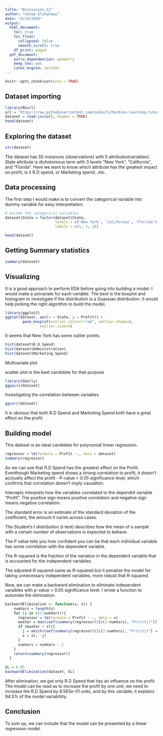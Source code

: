 ```yaml
---
title: "Discussion_12"
author: "Salma Elshahawy"
date: "4/23/2020"
output: 
  html_document:
    toc: true
    toc_float:
      collapsed: false
      smooth_scroll: true
    df_print: paged
  pdf_document:
    extra_dependencies: geometry
    keep_tex: yes
    latex_engine: xelatex
---
```


```r
knitr::opts_chunk$set(echo = TRUE)
```

## Dataset importing

```r
library(RCurl)
url = 'https://raw.githubusercontent.com/salma71/Machine-learning-tutorial/master/Part%202%20-%20Regression/Section%205%20-%20Multiple%20Linear%20Regression/50_Startups.csv'
dataset = read.csv(url, header = TRUE)
head(dataset)
```

## Exploring the dataset

```r
str(dataset)
```
The dataset has 50 instances (observations) with 5 attributes(variables). State attribute is dichotomous term with 3 levels "New York", "California", and "Florida". Here we want to know which attribute has the greatest impact on profit, is it R.D spend, or Marketing spend...etc. 

## Data processing

The first step I would make is to convert the categorical variable into dummy variable for easy interpretation. 

```r
# encode the categorical variables
dataset$State = factor(dataset$State,
                       levels = c('New York', 'California', 'Florida'), 
                       labels = c(1, 2, 3))

head(dataset)
```

## Getting Summary statistics

```r
summary(dataset)

```

## Visualizing
It is a good approach to perform EDA before going into building a model. I would make a univariate for each variable. The best is the boxplot and histogram to investigate if the distribution is a Guassian distribution. It would help picking the right algorithm to build the model.

```r
library(ggplot2)
ggplot(dataset, aes(x = State, y = Profit)) +
        geom_boxplot(outlier.colour="red", outlier.shape=8,
                outlier.size=4)
```

It seems that New York has some outlier points. 

```r

hist(dataset$R.D.Spend)
hist(dataset$Administration)
hist(dataset$Marketing.Spend)
```

Multivariate plot

scatter plot is the best candidate for that purpose

```r
library(GGally)
ggpairs(dataset)

```

Investigating the correlation between variables

```r
ggcorr(dataset)

```
It is obvious that both R.D Spend and Marketing Spend both have a great effect on the profit. 


## Building model

This dataset is an ideal candidate for polynomial linear regression.

```r
regressor = lm(formula = Profit ~., data = dataset)
summary(regressor)
```

As we can see that R.D Spend has the greatest effect on the Profit. Eventhough Marketing spend shows a strong correlation to profit, it doesn't acctually affect the profit - P-value > 0.05 significance level, which confirms that correlation doesn't imply causation. 

Intecepts interprets how the variables correlated to the dependnt variable "Profit". The positive sign means positive correlation and negative sign means negative correlation.

The standard error is an estimate of the standard deviation of the coefficient, the amount it varies across cases.

The Student's t distribution (t-test) describes how the mean of a sample with a certain number of observations is expected to behave.

The P value tells you how confident you can be that each individual variable has some correlation with the dependent variable.

The R-squared is the fraction of the variation in the dependent variable that is accounted for the independent variables.

The adjusted-R squared same as R-squared but it penalize the model for taking unnecessary independent variables, more robust that R-squared.

Now, we can make a backword elimination to eliminate independent varaibles with p-value > 0.05 significance level. I wrote a function to automate the elimination.


```r
backwardElimination <- function(x, sl) {
    numVars = length(x)
    for (i in c(1:numVars)){
      regressor = lm(formula = Profit ~ ., data = x)
      maxVar = max(coef(summary(regressor))[c(2:numVars), "Pr(>|t|)"])
      if (maxVar > sl){
        j = which(coef(summary(regressor))[c(2:numVars), "Pr(>|t|)"] == maxVar)
        x = x[, -j]
      }
      numVars = numVars - 1
    }
    return(summary(regressor))
  }
  
SL = 0.05
backwardElimination(dataset, SL)
```

After elimination, we got only R.D Spend that has an influence on the profit. The model can be read as to increase the profit by one unit, we need to increase the R.D Spend by 8.563e-01 units, and by this variable, it  explains 94.5% of the model variablility. 

## Conclusion

To sum up, we can include that the model can be presented by a linear regression model. 


































